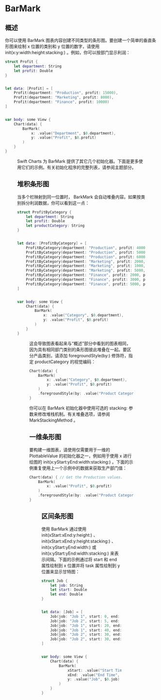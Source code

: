 # BarMark

<ToBePolishedAfterTranslation />

<OriginalSource
  title="BarMark"
  url="https://developer.apple.com/documentation/charts/barmark"
  summary="使用条形表示数据的图表内容"
/>

## 概述

你可以使用 BarMark 图表内容创建不同类型的条形图。要创建一个简单的垂直条形图来绘制 x 位置的类别和 y 位置的数字，请使用 init(x:y:width:height:stacking:) 。例如，你可以按部门显示利润：

```swift
struct Profit {
    let department: String
    let profit: Double
}


let data: [Profit] = [
    Profit(department: "Production", profit: 15000),
    Profit(department: "Marketing", profit: 8000),
    Profit(department: "Finance", profit: 10000)
]


var body: some View {
    Chart(data) {
        BarMark(
            x: .value("Department", $0.department),
            y: .value("Profit", $0.profit)
        )
    }
}
```

<Figure src={require("./image_1.png")} size={420} />

Swift Charts 为 BarMark 提供了其它几个初始化器。下面是更多使用它们的示例。有关初始化程序的完整列表，请参阅主题部分。

## 堆积条形图

当多个栏映射到同一位置时， BarkMark 会自动堆叠内容。如果按类别拆分利润数据，你可以看到这一点：

```swift
struct ProfitByCategory {
    let department: String
    let profit: Double
    let productCategory: String
}


let data: [ProfitByCategory] = [
    ProfitByCategory(department: "Production", profit: 4000, productCategory: "Gizmos"),
    ProfitByCategory(department: "Production", profit: 5000, productCategory: "Gadgets"),
    ProfitByCategory(department: "Production", profit: 6000, productCategory: "Widgets"),
    ProfitByCategory(department: "Marketing", profit: 2000, productCategory: "Gizmos"),
    ProfitByCategory(department: "Marketing", profit: 1000, productCategory: "Gadgets"),
    ProfitByCategory(department: "Marketing", profit: 5000, productCategory: "Widgets"),
    ProfitByCategory(department: "Finance", profit: 2000, productCategory: "Gizmos"),
    ProfitByCategory(department: "Finance", profit: 3000, productCategory: "Gadgets"),
    ProfitByCategory(department: "Finance", profit: 5000, productCategory: "Widgets")
]


var body: some View {
    Chart(data) {
        BarMark(
            x: .value("Category", $0.department),
            y: .value("Profit", $0.profit)
        )
    }
}
```

<Figure src={require("./image_2.png")} size={420} />

这会导致图表看起来与“概述”部分中看到的图表相同，因为具有相同部门类别的条形图彼此堆叠在一起。要区分产品类别，请添加 foregroundStyle(by:) 修饰符，指定 productCategory 的视觉编码：

```swift
Chart(data) {
    BarMark(
        x: .value("Category", $0.department),
        y: .value("Profit", $0.profit)
    )
    .foregroundStyle(by: .value("Product Category", $0.productCategory))
}
```

你可以在 BarMark 初始化器中使用可选的 stacking: 参数来修改堆栈机制。有关堆叠选项，请参阅 MarkStackingMethod 。

## 一维条形图

要构建一维图表，请使用仅需要用于一维的 PlottableValue 的初始化器之一，例如用于使用 x 进行绘图的 init(x:yStart:yEnd:width:stacking:) 。下面的示例重复使用上一个示例中的数据来获取生产部门值：

```swift
Chart(data) { // Get the Production values.
    BarMark(
        x: .value("Profit", $0.profit)
    )
    .foregroundStyle(by: .value("Product Category", $0.productCategory))
}
```

<Figure src={require("./image_4.png")} size={420} />

## 区间条形图

使用 BarMark 通过使用 init(xStart:xEnd:y:height:) 、 init(xStart:xEnd:y:height:stacking:) 、 init(x:yStart:yEnd:width:) 或 init(x:yStart:yEnd:width:stacking:) 来表示间隔。下面的示例通过将 start 和 end 属性绘制到 x 位置并将 task 属性绘制到 y 位置来显示甘特图：

```swift
struct Job {
    let job: String
    let start: Double
    let end: Double
}


let data: [Job] = [
    Job(job: "Job 1", start: 0, end: 15),
    Job(job: "Job 2", start: 5, end: 25),
    Job(job: "Job 1", start: 20, end: 35),
    Job(job: "Job 1", start: 40, end: 55),
    Job(job: "Job 2", start: 30, end: 60),
    Job(job: "Job 2", start: 30, end: 60)
]


var body: some View {
    Chart(data) {
        BarMark(
            xStart: .value("Start Time", $0.start),
            xEnd: .value("End Time", $0.end),
            y: .value("Job", $0.job)
        )
    }
}
```

<Figure src={require("./image_5.png")} size={420} />
